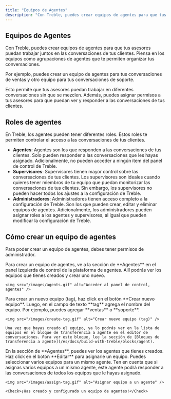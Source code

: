 ```yaml
---
title: "Equipos de Agentes"
description: "Con Treble, puedes crear equipos de agentes para que tus asesores puedan trabajar juntos en las conversaciones de tus clientes."
---
```


## Equipos de Agentes

Con Treble, puedes crear equipos de agentes para que tus asesores puedan trabajar juntos en las conversaciones de tus clientes. Piensa en los equipos como agrupaciones de agentes que te permiten organizar tus conversaciones.

Por ejemplo, puedes crear un equipo de agentes para tus conversaciones de ventas y otro equipo para tus conversaciones de soporte.

Esto permite que tus asesores puedan trabajar en diferentes conversaciones sin que se mezclen. Además, puedes asignar permisos a tus asesores para que puedan ver y responder a las conversaciones de tus clientes.

## Roles de agentes

En Treble, los agentes pueden tener diferentes roles. Estos roles te permiten controlar el acceso a las conversaciones de tus clientes.

- **Agentes**: Agentes son los que responden a las conversaciones de tus clientes. Solo pueden responder a las conversaciones que les hayas asignado. Adicionalmente, no pueden acceder a ningún item del panel de control de Treble.
- **Supervisores**: Supervisores tienen mayor control sobre las conversaciones de tus clientes. Los supervisores son ideales cuando quieres tener miembros de tu equipo que puedan monitorizar las conversaciones de tus clientes. Sin embargo, los supervisores no pueden hacer todos los ajustes a la configuración de Treble.
- **Administradores**: Administradores tienen acceso completo a la configuración de Treble. Son los que pueden crear, editar y eliminar equipos de agentes. Adicionalmente, los administradores pueden asignar roles a los agentes y supervisores, al igual que pueden modificar la configuración de Treble.

## Cómo crear un equipo de agentes

<Note>Para poder crear un equipo de agentes, debes tener permisos de administrador.</Note>

<Steps>
  <Step title="Ingresar al panel de control">
    Para crear un equipo de agentes, ve a la sección de **Agentes** en el panel izquierda de control de la plataforma de agentes. Allí podrás ver los equipos que tienes creados y crear uno nuevo. 

    <img src="/images/agents.gif" alt="Acceder al panel de control, agentes" />
  </Step>
  <Step title="Crear nuevo equipo (tag)">
    Para crear un nuevo equipo (tag), haz click en el botón **Crear nuevo equipo**. Luego, en el campo de texto **tag** agrega el nombre del equipo. Por ejemplo, puedes agregar **ventas** o **soporte**.

    <img src="/images/create-tag.gif" alt="Crear nuevo equipo (tag)" />

    Una vez que hayas creado el equipo, ya lo podrás ver en la lista de equipos en el bloque de transferencia a agente en el editor de conversaciones. Para ver este bloque, lee la sección de [Bloques de transferencia a agente](/es/docs/build-with-treble/blocks/agent).
  </Step>
  <Step title="Asigna equipos a tus agentes">
    En la sección de **Agentes**, puedes ver los agentes que tienes creados. Haz click en el botón **Editar** <Icon icon="pencil" iconType="solid" /> para asignarle un equipo. Puedes seleccionar varios equipos para un mismo agente. Ten en cuenta que si asignas varios equipos a un mismo agente, este agente podrá responder a las conversaciones de todos los equipos que le hayas asignado.

    <img src="/images/assign-tag.gif" alt="Asignar equipo a un agente" />

    <Check>¡Has creado y configurado un equipo de agentes!</Check>
  </Step>
</Steps>





